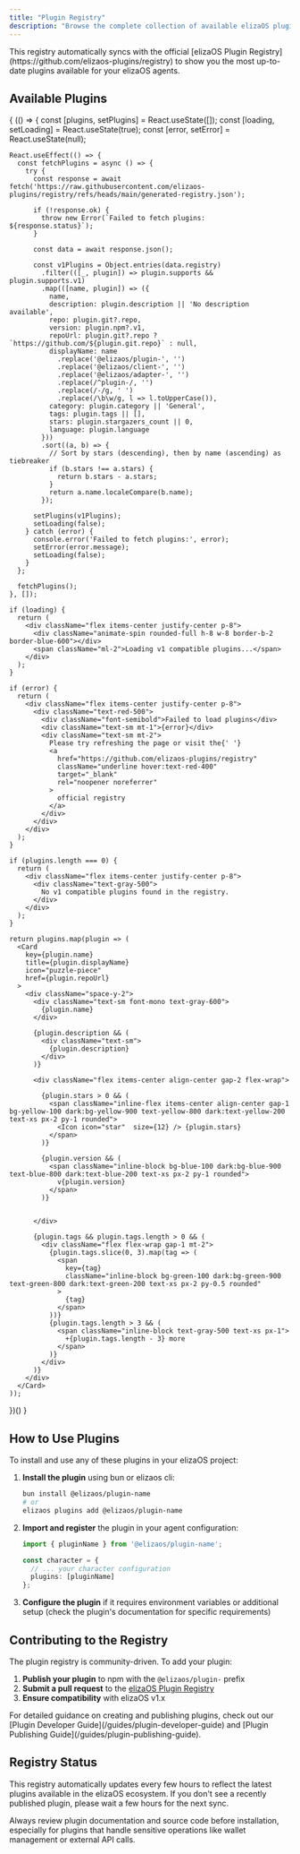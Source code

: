 ```yaml
---
title: "Plugin Registry"
description: "Browse the complete collection of available elizaOS plugins. This registry is updated in real-time with the latest 1.x compatible plugins from the community."
---
```




<Info>
This registry automatically syncs with the official [elizaOS Plugin Registry](https://github.com/elizaos-plugins/registry) to show you the most up-to-date plugins available for your elizaOS agents.
</Info>

## Available Plugins

<CardGroup cols={2}>
{
  (() => {
    const [plugins, setPlugins] = React.useState([]);
    const [loading, setLoading] = React.useState(true);
    const [error, setError] = React.useState(null);
    
    React.useEffect(() => {
      const fetchPlugins = async () => {
        try {
          const response = await fetch('https://raw.githubusercontent.com/elizaos-plugins/registry/refs/heads/main/generated-registry.json');
          
          if (!response.ok) {
            throw new Error(`Failed to fetch plugins: ${response.status}`);
          }
          
          const data = await response.json();
          
          const v1Plugins = Object.entries(data.registry)
            .filter(([_, plugin]) => plugin.supports && plugin.supports.v1)
            .map(([name, plugin]) => ({
              name,
              description: plugin.description || 'No description available',
              repo: plugin.git?.repo,
              version: plugin.npm?.v1,
              repoUrl: plugin.git?.repo ? `https://github.com/${plugin.git.repo}` : null,
              displayName: name
                .replace('@elizaos/plugin-', '')
                .replace('@elizaos/client-', '')
                .replace('@elizaos/adapter-', '')
                .replace(/^plugin-/, '')
                .replace(/-/g, ' ')
                .replace(/\b\w/g, l => l.toUpperCase()),
              category: plugin.category || 'General',
              tags: plugin.tags || [],
              stars: plugin.stargazers_count || 0,
              language: plugin.language
            }))
            .sort((a, b) => {
              // Sort by stars (descending), then by name (ascending) as tiebreaker
              if (b.stars !== a.stars) {
                return b.stars - a.stars;
              }
              return a.name.localeCompare(b.name);
            });

          setPlugins(v1Plugins);
          setLoading(false);
        } catch (error) {
          console.error('Failed to fetch plugins:', error);
          setError(error.message);
          setLoading(false);
        }
      };

      fetchPlugins();
    }, []);

    if (loading) {
      return (
        <div className="flex items-center justify-center p-8">
          <div className="animate-spin rounded-full h-8 w-8 border-b-2 border-blue-600"></div>
          <span className="ml-2">Loading v1 compatible plugins...</span>
        </div>
      );
    }

    if (error) {
      return (
        <div className="flex items-center justify-center p-8">
          <div className="text-red-500">
            <div className="font-semibold">Failed to load plugins</div>
            <div className="text-sm mt-1">{error}</div>
            <div className="text-sm mt-2">
              Please try refreshing the page or visit the{' '}
              <a 
                href="https://github.com/elizaos-plugins/registry" 
                className="underline hover:text-red-400"
                target="_blank"
                rel="noopener noreferrer"
              >
                official registry
              </a>
            </div>
          </div>
        </div>
      );
    }

    if (plugins.length === 0) {
      return (
        <div className="flex items-center justify-center p-8">
          <div className="text-gray-500">
            No v1 compatible plugins found in the registry.
          </div>
        </div>
      );
    }

    return plugins.map(plugin => (
      <Card 
        key={plugin.name}
        title={plugin.displayName}
        icon="puzzle-piece"
        href={plugin.repoUrl}
      >
        <div className="space-y-2">
          <div className="text-sm font-mono text-gray-600">
            {plugin.name}
          </div>
          
          {plugin.description && (
            <div className="text-sm">
              {plugin.description}
            </div>
          )}
          
          <div className="flex items-center align-center gap-2 flex-wrap">
            
            {plugin.stars > 0 && (
              <span className="inline-flex items-center align-center gap-1 bg-yellow-100 dark:bg-yellow-900 text-yellow-800 dark:text-yellow-200 text-xs px-2 py-1 rounded">
                <Icon icon="star"  size={12} /> {plugin.stars}
              </span>
            )}
            
            {plugin.version && (
              <span className="inline-block bg-blue-100 dark:bg-blue-900 text-blue-800 dark:text-blue-200 text-xs px-2 py-1 rounded">
                v{plugin.version}
              </span>
            )}
           
         
          </div>
          
          {plugin.tags && plugin.tags.length > 0 && (
            <div className="flex flex-wrap gap-1 mt-2">
              {plugin.tags.slice(0, 3).map(tag => (
                <span 
                  key={tag}
                  className="inline-block bg-green-100 dark:bg-green-900 text-green-800 dark:text-green-200 text-xs px-2 py-0.5 rounded"
                >
                  {tag}
                </span>
              ))}
              {plugin.tags.length > 3 && (
                <span className="inline-block text-gray-500 text-xs px-1">
                  +{plugin.tags.length - 3} more
                </span>
              )}
            </div>
          )}
        </div>
      </Card>
    ));
  })()
}
</CardGroup>

## How to Use Plugins

To install and use any of these plugins in your elizaOS project:

1. **Install the plugin** using bun or elizaos cli:
   ```bash
   bun install @elizaos/plugin-name
   # or
   elizaos plugins add @elizaos/plugin-name
   ```

2. **Import and register** the plugin in your agent configuration:
   ```typescript
   import { pluginName } from '@elizaos/plugin-name';
   
   const character = {
     // ... your character configuration
     plugins: [pluginName]
   };
   ```

3. **Configure the plugin** if it requires environment variables or additional setup (check the plugin's documentation for specific requirements)

## Contributing to the Registry

The plugin registry is community-driven. To add your plugin:

1. **Publish your plugin** to npm with the `@elizaos/plugin-` prefix
2. **Submit a pull request** to the [elizaOS Plugin Registry](https://github.com/elizaos-plugins/registry)
3. **Ensure compatibility** with elizaOS v1.x

<Tip>
For detailed guidance on creating and publishing plugins, check out our [Plugin Developer Guide](/guides/plugin-developer-guide) and [Plugin Publishing Guide](/guides/plugin-publishing-guide).
</Tip>

## Registry Status

This registry automatically updates every few hours to reflect the latest plugins available in the elizaOS ecosystem. If you don't see a recently published plugin, please wait a few hours for the next sync.

<Warning>
Always review plugin documentation and source code before installation, especially for plugins that handle sensitive operations like wallet management or external API calls.
</Warning>
